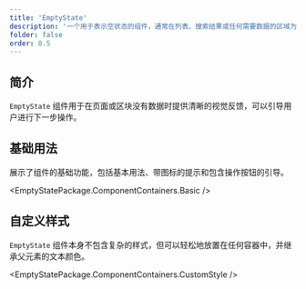 ```yaml
---
title: 'EmptyState'
description: '一个用于表示空状态的组件，通常在列表、搜索结果或任何需要数据的区域为空时使用。'
folder: false
order: 8.5
---
```



## 简介

`EmptyState` 组件用于在页面或区块没有数据时提供清晰的视觉反馈，可以引导用户进行下一步操作。

## 基础用法

展示了组件的基础功能，包括基本用法、带图标的提示和包含操作按钮的引导。

<EmptyStatePackage.ComponentContainers.Basic />

## 自定义样式

`EmptyState` 组件本身不包含复杂的样式，但可以轻松地放置在任何容器中，并继承父元素的文本颜色。

<EmptyStatePackage.ComponentContainers.CustomStyle /> 
